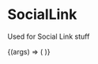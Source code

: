 
<Meta title='Components/Social Link' component={SocialLink} />

# SocialLink

Used for Social Link stuff

<Canvas>
  <Story
    name='Details'
    args={{
      icon: 'faGithub',
      href: '#'
    }}
    argTypes={{
      icon: {
        description: 'Font Awesome SVG Icon Element',
        mapping: Icons,
        control: {
          type: 'select',
          options: [...Object.keys(Icons)],
        }
      },
    }}
  >
    {(args) => (
      <SocialLink {...args}/>
    )}
  </Story>
</Canvas>
